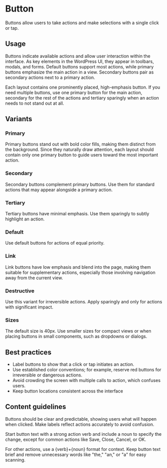 
<Meta title="Components/Actions/Button/Best Practices" />

# Button
Buttons allow users to take actions and make selections with a single click or tap.

<FigmaEmbed url="https://www.figma.com/design/V7NfxdP0ybEMXf01WyWGKB/Storybook-documentation-Figma-assets?node-id=5-280&node-type=frame&t=JLKM1grrtWleRkFR-11" title="kitchen-sink-button" height="400" />


## Usage
Buttons indicate available actions and allow user interaction within the interface. As key elements in the WordPress UI, they appear in toolbars, modals, and forms. Default buttons support most actions, while primary buttons emphasize the main action in a view. Secondary buttons pair as secondary actions next to a primary action. 

Each layout contains one prominently placed, high-emphasis button. If you need multiple buttons, use one primary button for the main action, secondary for the rest of the actions and tertiary sparingly when an action needs to not stand out at all.

## Variants

### Primary
Primary buttons stand out with bold color fills, making them distinct from the background. Since they naturally draw attention, each layout should contain only one primary button to guide users toward the most important action.

<FigmaEmbed url="https://www.figma.com/design/V7NfxdP0ybEMXf01WyWGKB/Storybook-documentation-Figma-assets?node-id=5-640&node-type=frame&t=HfUDxJShbqa3dM4N-11" title="primary" height="400" />

### Secondary
Secondary buttons complement primary buttons. Use them for standard actions that may appear alongside a primary action.

<FigmaEmbed url="https://www.figma.com/design/V7NfxdP0ybEMXf01WyWGKB/Storybook-documentation-Figma-assets?node-id=5-808&node-type=frame&t=HfUDxJShbqa3dM4N-11" title="secondary" height="400" />

### Tertiary
Tertiary buttons have minimal emphasis. Use them sparingly to subtly highlight an action.

<FigmaEmbed url="https://www.figma.com/design/V7NfxdP0ybEMXf01WyWGKB/Storybook-documentation-Figma-assets?node-id=5-874&node-type=frame&t=HfUDxJShbqa3dM4N-11" title="tertiary" height="400" />

### Default
Use default buttons for actions of equal priority.

<FigmaEmbed url="https://www.figma.com/design/V7NfxdP0ybEMXf01WyWGKB/Storybook-documentation-Figma-assets?node-id=5-940&node-type=frame&t=HfUDxJShbqa3dM4N-11" title="default" height="400" />

### Link
Link buttons have low emphasis and blend into the page, making them suitable for supplementary actions, especially those involving navigation away from the current view.

<FigmaEmbed url="https://www.figma.com/design/V7NfxdP0ybEMXf01WyWGKB/Storybook-documentation-Figma-assets?node-id=5-1006&node-type=frame&t=HfUDxJShbqa3dM4N-11" title="link" height="400" />

### Destructive
Use this variant for irreversible actions. Apply sparingly and only for actions with significant impact.

<FigmaEmbed url="https://www.figma.com/design/V7NfxdP0ybEMXf01WyWGKB/Storybook-documentation-Figma-assets?node-id=5-1069&node-type=frame&t=HfUDxJShbqa3dM4N-11" title="destructive" height="400" />

### Sizes
The default size is 40px. Use smaller sizes for compact views or when placing buttons in small components, such as dropdowns or dialogs.

## Best practices

- Label buttons to show that a click or tap initiates an action.
- Use established color conventions; for example, reserve red buttons for irreversible or dangerous actions.
- Avoid crowding the screen with multiple calls to action, which confuses users.
- Keep button locations consistent across the interface

## Content guidelines

Buttons should be clear and predictable, showing users what will happen when clicked. Make labels reflect actions accurately to avoid confusion. 

Start button text with a strong action verb and include a noun to specify the change, except for common actions like Save, Close, Cancel, or OK. 

For other actions, use a {verb}+{noun} format for context. Keep button text brief and remove unnecessary words like "the," "an," or "a" for easy scanning.
